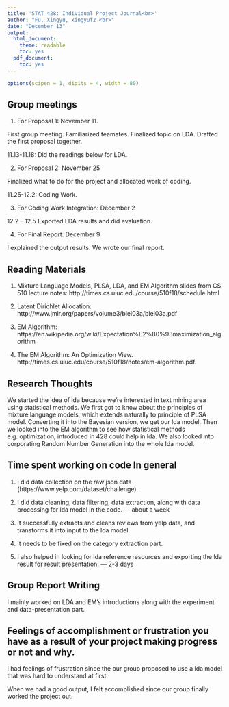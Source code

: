 ```yaml
---
title: 'STAT 428: Individual Project Journal<br>'
author: "Fu, Xingyu, xingyuf2 <br>"
date: "December 13"
output:
  html_document:
    theme: readable
    toc: yes
  pdf_document:
    toc: yes
---
```



```r
options(scipen = 1, digits = 4, width = 80)
```

## Group meetings
1. For Proposal 1: November 11.

First group meeting. Familiarized teamates. Finalized topic on LDA. Drafted the first proposal together.

11.13-11.18: Did the readings below for LDA.

2. For Proposal 2: November 25

Finalized what to do for the project and allocated work of coding.

11.25-12.2: Coding Work.

3. For Coding Work Integration: December 2

12.2 - 12.5 Exported LDA results and did evaluation.

4. For Final Report: December 9

I explained the output results. We wrote our final report.

## Reading Materials
1. Mixture Language Models, PLSA, LDA, and EM Algorithm slides from CS 510 lecture notes: http://times.cs.uiuc.edu/course/510f18/schedule.html

2. Latent Dirichlet Allocation: http://www.jmlr.org/papers/volume3/blei03a/blei03a.pdf

3. EM Algorithm: https://en.wikipedia.org/wiki/Expectation%E2%80%93maximization_algorithm

4. The EM Algorithm: An Optimization View. http://times.cs.uiuc.edu/course/510f18/notes/em-algorithm.pdf.

## Research Thoughts
We started the idea of lda because we're interested in text mining area using statistical methods. We first got to know about the principles of mixture language models, which extends naturally to principle of PLSA model. Converting it into the Bayesian version, we get our lda model. Then we looked into the EM algorithm to see how statistical methods e.g. optimization, introduced in 428 could help in lda.
We also looked into corporating Random Number Generation into the whole lda model.

## Time spent working on code In general
1. I did data collection on the raw json data (https://www.yelp.com/dataset/challenge). 

2. I did data cleaning, data filtering, data extraction, along with data processing for lda model in the code. --- about a week

3. It successfully extracts and cleans reviews from yelp data, and transforms it into input to the lda model.

4. It needs to be fixed on the category extraction part.

5. I also helped in looking for lda reference resources and exporting the lda result for result presentation. --- 2-3 days

## Group Report Writing
I mainly worked on LDA and EM's introductions along with the experiment and data-presentation part.

## Feelings of accomplishment or frustration you have as a result of your project making progress or not and why.
I had feelings of frustration since the our group proposed to use a lda model that was hard to understand at first.

When we had a good output, I felt accomplished since our group finally worked the project out.

